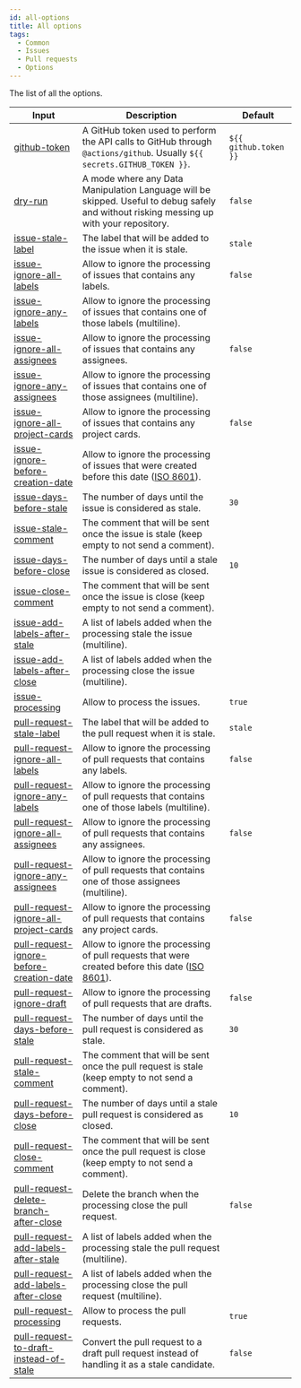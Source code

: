 ```yaml
---
id: all-options
title: All options
tags:
  - Common
  - Issues
  - Pull requests
  - Options
---
```


The list of all the options.

| Input                                                                                                     | Description                                                                                                                                            | Default               |
| --------------------------------------------------------------------------------------------------------- | ------------------------------------------------------------------------------------------------------------------------------------------------------ | --------------------- |
| [github-token](github-token-option)                                                                       | A GitHub token used to perform the API calls to GitHub through `@actions/github`. Usually `${{ secrets.GITHUB_TOKEN }}`.                               | `${{ github.token }}` |
| [dry-run](dry-run-option)                                                                                 | A mode where any Data Manipulation Language will be skipped. Useful to debug safely and without risking messing up with your repository.               | `false`               |
| [issue-stale-label](issues/issue-stale-label-option)                                                      | The label that will be added to the issue when it is stale.                                                                                            | `stale`               |
| [issue-ignore-all-labels](issues/issue-ignore-all-labels-option)                                          | Allow to ignore the processing of issues that contains any labels.                                                                                     | `false`               |
| [issue-ignore-any-labels](issues/issue-ignore-any-labels-option)                                          | Allow to ignore the processing of issues that contains one of those labels (multiline).                                                                |                       |
| [issue-ignore-all-assignees](issues/issue-ignore-all-assignees-option)                                    | Allow to ignore the processing of issues that contains any assignees.                                                                                  | `false`               |
| [issue-ignore-any-assignees](issues/issue-ignore-any-assignees-option)                                    | Allow to ignore the processing of issues that contains one of those assignees (multiline).                                                             |                       |
| [issue-ignore-all-project-cards](issues/issue-ignore-all-project-cards-option)                            | Allow to ignore the processing of issues that contains any project cards.                                                                              | `false`               |
| [issue-ignore-before-creation-date](issues/issue-ignore-before-creation-date-option)                      | Allow to ignore the processing of issues that were created before this date ([ISO 8601](https://moment.github.io/luxon/#/parsing?id=iso-8601)).        |                       |
| [issue-days-before-stale](issues/issue-days-before-stale-option)                                          | The number of days until the issue is considered as stale.                                                                                             | `30`                  |
| [issue-stale-comment](issues/issue-stale-comment-option)                                                  | The comment that will be sent once the issue is stale (keep empty to not send a comment).                                                              |                       |
| [issue-days-before-close](issues/issue-days-before-close-option)                                          | The number of days until a stale issue is considered as closed.                                                                                        | `10`                  |
| [issue-close-comment](issues/issue-close-comment-option)                                                  | The comment that will be sent once the issue is close (keep empty to not send a comment).                                                              |                       |
| [issue-add-labels-after-stale](issues/issue-add-labels-after-stale-option)                                | A list of labels added when the processing stale the issue (multiline).                                                                                |                       |
| [issue-add-labels-after-close](issues/issue-add-labels-after-close-option)                                | A list of labels added when the processing close the issue (multiline).                                                                                |                       |
| [issue-processing](issues/issue-processing-option)                                                        | Allow to process the issues.                                                                                                                           | `true`                |
| [pull-request-stale-label](pull-requests/pull-request-stale-label-option)                                 | The label that will be added to the pull request when it is stale.                                                                                     | `stale`               |
| [pull-request-ignore-all-labels](pull-requests/pull-request-ignore-all-labels-option)                     | Allow to ignore the processing of pull requests that contains any labels.                                                                              | `false`               |
| [pull-request-ignore-any-labels](pull-requests/pull-request-ignore-any-labels-option)                     | Allow to ignore the processing of pull requests that contains one of those labels (multiline).                                                         |                       |
| [pull-request-ignore-all-assignees](pull-requests/pull-request-ignore-all-assignees-option)               | Allow to ignore the processing of pull requests that contains any assignees.                                                                           | `false`               |
| [pull-request-ignore-any-assignees](pull-requests/pull-request-ignore-any-assignees-option)               | Allow to ignore the processing of pull requests that contains one of those assignees (multiline).                                                      |                       |
| [pull-request-ignore-all-project-cards](pull-requests/pull-request-ignore-all-project-cards-option)       | Allow to ignore the processing of pull requests that contains any project cards.                                                                       | `false`               |
| [pull-request-ignore-before-creation-date](pull-requests/pull-request-ignore-before-creation-date-option) | Allow to ignore the processing of pull requests that were created before this date ([ISO 8601](https://moment.github.io/luxon/#/parsing?id=iso-8601)). |                       |
| [pull-request-ignore-draft](pull-requests/pull-request-ignore-draft-option)                               | Allow to ignore the processing of pull requests that are drafts.                                                                                       | `false`               |
| [pull-request-days-before-stale](pull-requests/pull-request-days-before-stale-option)                     | The number of days until the pull request is considered as stale.                                                                                      | `30`                  |
| [pull-request-stale-comment](pull-requests/pull-request-stale-comment-option)                             | The comment that will be sent once the pull request is stale (keep empty to not send a comment).                                                       |                       |
| [pull-request-days-before-close](pull-requests/pull-request-days-before-close-option)                     | The number of days until a stale pull request is considered as closed.                                                                                 | `10`                  |
| [pull-request-close-comment](pull-requests/pull-request-close-comment-option)                             | The comment that will be sent once the pull request is close (keep empty to not send a comment).                                                       |                       |
| [pull-request-delete-branch-after-close](pull-requests/pull-request-delete-branch-after-close-option)     | Delete the branch when the processing close the pull request.                                                                                          | `false`               |
| [pull-request-add-labels-after-stale](pull-requests/pull-request-add-labels-after-stale-option)           | A list of labels added when the processing stale the pull request (multiline).                                                                         |                       |
| [pull-request-add-labels-after-close](pull-requests/pull-request-add-labels-after-close-option)           | A list of labels added when the processing close the pull request (multiline).                                                                         |                       |
| [pull-request-processing](pull-requests/pull-request-processing-option)                                   | Allow to process the pull requests.                                                                                                                    | `true`                |
| [pull-request-to-draft-instead-of-stale](pull-requests/pull-request-to-draft-instead-of-stale-option)     | Convert the pull request to a draft pull request instead of handling it as a stale candidate.                                                          | `false`               |
